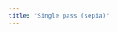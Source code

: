 ```yaml
---
title: "Single pass (sepia)"
---
```



<ExamplePage>
  <ExampleEditor
    exampleTitle={frontmatter.title}
    files={{
      "index.ts": { code: ts },
      "styles.css": { code: styles },
    }}
  />
</ExamplePage>
